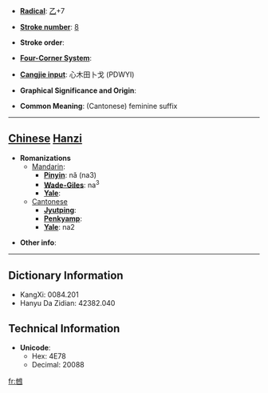 * '''[[Wiktionary:Chinese radical index| Radical]]''': [[Wiktionary:Chinese radical index 乙|乙]]+7

* '''[[Wiktionary:Chinese total strokes index|Stroke number]]''': [[Wiktionary:Chinese total strokes index 8|8]]

* '''Stroke order''': 

* '''[[Wiktionary:Chinese four corner index|Four-Corner System]]''': 

* '''[[Wiktionary:Chinese Cangjie index|Cangjie input]]''': 心木田卜戈 (PDWYI)

* '''Graphical Significance and Origin''': 

* '''Common Meaning''': (Cantonese) feminine suffix

----

== [[Chinese]] [[Hanzi]] ==

* '''Romanizations'''
** [[Mandarin]]:
*** '''[[Pinyin]]''': nǎ (na3)
*** '''[[Wade-Giles]]''': na<sup>3</sup>
*** '''[[Yale]]''': 
**[[Cantonese]]
***'''[[Jyutping]]''':
***'''[[Penkyamp]]''': 
***'''[[Yale]]''': na2

* '''Other info''': 

----

== Dictionary Information ==

* KangXi: 0084.201
* Hanyu Da Zidian: 42382.040

== Technical Information ==

* '''Unicode''':
** Hex: 4E78
** Decimal: 20088

[[fr:乸]]